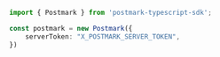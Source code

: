 ```typescript index.ts
import { Postmark } from 'postmark-typescript-sdk';

const postmark = new Postmark({
    serverToken: "X_POSTMARK_SERVER_TOKEN",
})
```